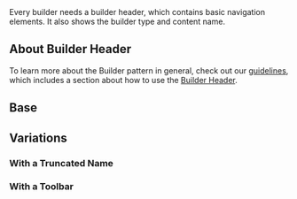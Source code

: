 
<div className="doc lead">
  Every builder needs a builder header, which contains basic navigation
  elements. It also shows the builder type and content name.
</div>

<CodeView exampleOnly isViewport demoStyles="height: 132px;">
  <BuilderHeader showToolbar />
</CodeView>

## About Builder Header

To learn more about the Builder pattern in general, check out our [guidelines](/guidelines/builder), which includes a section about how to use the [Builder Header](/guidelines/builder/#Builder-Header).

## Base

<Example title="Base">
  <CodeView isViewport demoStyles="height: 132px;">
    <BuilderHeader />
  </CodeView>
</Example>

## Variations

### With a Truncated Name

<Example title="Truncated">
  <CodeView isViewport demoStyles="height: 132px;">
    <BuilderHeader docName="Page Type with a very very long name that will truncate when the container is not wide enough to contain this content completely" />
  </CodeView>
</Example>

### With a Toolbar

<Example title="Toolbar">
  <CodeView isViewport demoStyles="height: 132px;">
    <BuilderHeader showToolbar />
  </CodeView>
</Example>
